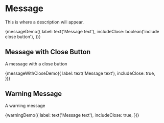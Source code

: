 
<Meta title="Components/Message" decorators={[withKnobs]} />

# Message

This is where a description will appear.

<Preview>
  <Story name="Message" height="120px">
    {messageDemo({
      label: text('Message text'),
      includeClose: boolean('include close button'),
    })}
  </Story>
</Preview>

## Message with Close Button

A message with a close button

<Preview>
  <Story name="Message with close" height="120px">
    {messageWithCloseDemo({
      label: text('Message text'),
      includeClose: true,
    })}
  </Story>
</Preview>

## Warning Message

A warning message

<Preview>
  <Story name="Warning" height="120px">
    {warningDemo({
      label: text('Message text'),
      includeClose: true,
    })}
  </Story>
</Preview>
